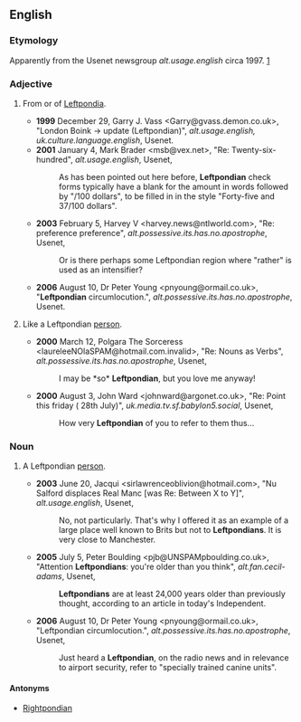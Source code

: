 ==English==

===Etymology===
Apparently from the Usenet newsgroup ''alt.usage.english'' circa 1997. [http://groups.google.com/group/alt.usage.english/browse_frm/thread/f0a61071e7d33b56]

===Adjective===
{{en-adj}}

# {{context|slang}} From or of [[Leftpondia]].
#* '''1999''' December 29, Garry J. Vass <Garry@gvass.demon.co.uk>, "London Boink -> update (Leftpondian)", ''alt.usage.english, uk.culture.language.english'', Usenet.
#* '''2001''' January 4, Mark Brader <msb@vex.net>, "Re: Twenty-six-hundred", ''alt.usage.english'', Usenet,
#*: As has been pointed out here before, '''Leftpondian''' check forms typically have a blank for the amount in words followed by "/100 dollars", to be filled in in the style "Forty-five and 37/100 dollars".
#* '''2003''' February 5, Harvey V <harvey.news@ntlworld.com>, "Re: preference preference", ''alt.possessive.its.has.no.apostrophe'', Usenet,
#*: Or is there perhaps some Leftpondian region where "rather" is used as an intensifier?
#* '''2006''' August 10, Dr Peter Young <pnyoung@ormail.co.uk>, "'''Leftpondian''' circumlocution.", ''alt.possessive.its.has.no.apostrophe'', Usenet.
# {{context|slang}} Like a Leftpondian [[person]].
#* '''2000''' March 12, Polgara The Sorceress <laureleeNOlaSPAM@hotmail.com.invalid>, "Re: Nouns as Verbs", ''alt.possessive.its.has.no.apostrophe'', Usenet,
#*: I may be *so* '''Leftpondian''', but you love me anyway!
#* '''2000''' August 3, John Ward <johnward@argonet.co.uk>, "Re: Point this friday ( 28th July)", ''uk.media.tv.sf.babylon5.social'', Usenet,
#*: How very '''Leftpondian''' of you to refer to them thus...

===Noun===
{{en-noun|s}}

# {{context|slang}} A Leftpondian [[person]].
#* '''2003''' June 20, Jacqui <sirlawrenceoblivion@hotmail.com>, "Nu Salford displaces Real Manc [was Re: Between X to Y]", ''alt.usage.english'', Usenet,
#*: No, not particularly. That's why I offered it as an example of a large place well known to Brits but not to '''Leftpondians'''. It is very close to Manchester.
#* '''2005''' July 5, Peter Boulding <pjb@UNSPAMpboulding.co.uk>, "Attention '''Leftpondians''': you're older than you think", ''alt.fan.cecil-adams'', Usenet,
#*: '''Leftpondians''' are at least 24,000 years older than previously thought, according to an article in today's Independent.
#* '''2006''' August 10, Dr Peter Young <pnyoung@ormail.co.uk>, "Leftpondian circumlocution.", ''alt.possessive.its.has.no.apostrophe'', Usenet,
#*: Just heard a '''Leftpondian''', on the radio news and in relevance to airport security, refer to "specially trained canine units".

====Antonyms====
* [[Rightpondian]]
